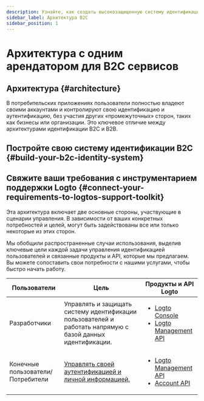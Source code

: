 ```yaml
---
description: Узнайте, как создать высокозащищенную систему идентификации клиентов со всеми необходимыми функциями аутентификации и авторизации.
sidebar_label: Архитектура B2C
sidebar_position: 1
---
```



# Архитектура с одним арендатором для B2C сервисов

## Архитектура \{#architecture}

В потребительских приложениях пользователи полностью владеют своими аккаунтами и контролируют свою идентификацию и аутентификацию, без участия других «промежуточных» сторон, таких как бизнесы или организации. Это ключевое отличие между архитектурами идентификации B2C и B2B.

<ImageB2c width="100%" height="auto" />

## Постройте свою систему идентификации B2C \{#build-your-b2c-identity-system}

<GenericFeatures />

## Свяжите ваши требования с инструментарием поддержки Logto \{#connect-your-requirements-to-logtos-support-toolkit}

Эта архитектура включает две основные стороны, участвующие в сценарии управления. В зависимости от ваших конкретных потребностей и целей, могут быть задействованы все или только некоторые из этих сторон.

Мы обобщили распространенные случаи использования, выделив ключевые цели каждой задачи управления идентификацией пользователей и связанные продукты и API, которые мы предлагаем. Вы можете сопоставить свои потребности с нашими услугами, чтобы быстро начать работу.

| Пользователи                      | Цель                                                                                                       | Продукты и API Logto                                                                                                                                             |
| --------------------------------- | ---------------------------------------------------------------------------------------------------------- | ---------------------------------------------------------------------------------------------------------------------------------------------------------------- |
| Разработчики                      | Управлять и защищать систему идентификации пользователей и работать напрямую с базой данных идентификации. | <ul><li>[Logto Console](https://cloud.logto.io)</li><li>[Logto Management API](https://openapi.logto.io/)</li></ul>                                              |
| Конечные пользователи/Потребители | [Управлять своей аутентификацией и личной информацией.](/end-user-flows)                                   | <ul><li>[Logto Management API](https://openapi.logto.io/)</li><li>[Account API](https://openapi.logto.io/operation/operation-getaccountcentersettings)</li></ul> |

<RelatedResource />

